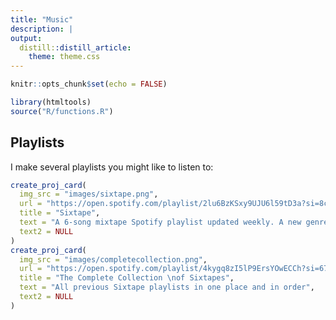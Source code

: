 ```yaml
---
title: "Music"
description: |
output: 
  distill::distill_article:
    theme: theme.css
---
```



```r
knitr::opts_chunk$set(echo = FALSE)
```

```r
library(htmltools)
source("R/functions.R")
```


## Playlists

I make several playlists you might like to listen to:

```r
create_proj_card(
  img_src = "images/sixtape.png",
  url = "https://open.spotify.com/playlist/2lu6BzKSxy9UJU6l59tD3a?si=8c2875f5ac4a4b76",
  title = "Sixtape",
  text = "A 6-song mixtape Spotify playlist updated weekly. A new genre or theme every week",
  text2 = NULL
)
create_proj_card(
  img_src = "images/completecollection.png",
  url = "https://open.spotify.com/playlist/4kygq8zI5lP9ErsYOwECCh?si=6759bc73d34e4416",
  title = "The Complete Collection \nof Sixtapes",
  text = "All previous Sixtape playlists in one place and in order",
  text2 = NULL
)
```



